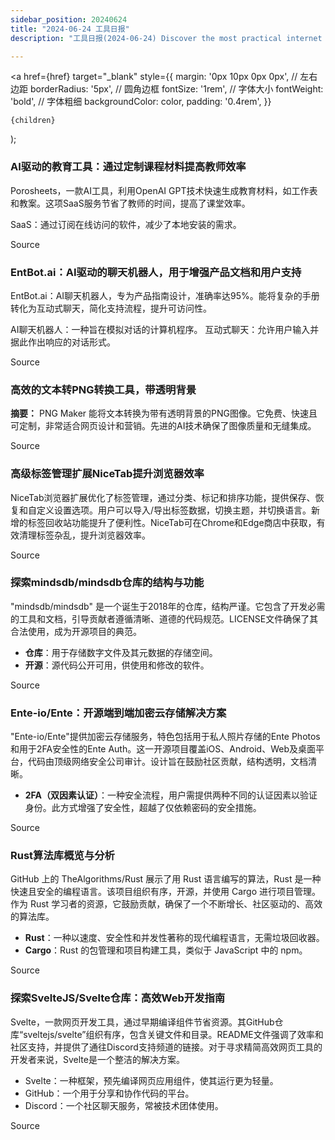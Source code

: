 ```yaml
---
sidebar_position: 20240624
title: "2024-06-24 工具日报"
description: "工具日报(2024-06-24) Discover the most practical internet software, AI tools, and products of 2024 through the Tools Daily!"

---
```



  <a
    href={href}
    target="_blank"
    style={{
      margin: '0px 10px 0px 0px', // 左右边距
      borderRadius: '5px', // 圆角边框
      fontSize: '1rem', // 字体大小
      fontWeight: 'bold', // 字体粗细
      backgroundColor: color,
      padding: '0.4rem',
    }}
  >
    {children}
  </a>
);

### AI驱动的教育工具：通过定制课程材料提高教师效率

Porosheets，一款AI工具，利用OpenAI GPT技术快速生成教育材料，如工作表和教案。这项SaaS服务节省了教师的时间，提高了课堂效率。

SaaS：通过订阅在线访问的软件，减少了本地安装的需求。

<Link href="https://www.producthunt.com/posts/porosheets" color="#B0C4DE">Source</Link>

### EntBot.ai：AI驱动的聊天机器人，用于增强产品文档和用户支持

EntBot.ai：AI聊天机器人，专为产品指南设计，准确率达95%。能将复杂的手册转化为互动式聊天，简化支持流程，提升可访问性。

AI聊天机器人：一种旨在模拟对话的计算机程序。
互动式聊天：允许用户输入并据此作出响应的对话形式。

<Link href="https://github.com/ruanyf/weekly/issues/4694" color="#B0C4DE">Source</Link>

### 高效的文本转PNG转换工具，带透明背景

**摘要：**
PNG Maker 能将文本转换为带有透明背景的PNG图像。它免费、快速且可定制，非常适合网页设计和营销。先进的AI技术确保了图像质量和无缝集成。

<Link href="https://github.com/ruanyf/weekly/issues/4692" color="#B0C4DE">Source</Link>

### 高级标签管理扩展NiceTab提升浏览器效率

NiceTab浏览器扩展优化了标签管理，通过分类、标记和排序功能，提供保存、恢复和自定义设置选项。用户可以导入/导出标签数据，切换主题，并切换语言。新增的标签回收站功能提升了便利性。NiceTab可在Chrome和Edge商店中获取，有效清理标签杂乱，提升浏览器效率。

<Link href="https://github.com/ruanyf/weekly/issues/4693" color="#B0C4DE">Source</Link>

### 探索mindsdb/mindsdb仓库的结构与功能

"mindsdb/mindsdb" 是一个诞生于2018年的仓库，结构严谨。它包含了开发必需的工具和文档，引导贡献者遵循清晰、道德的代码规范。LICENSE文件确保了其合法使用，成为开源项目的典范。

- **仓库**：用于存储数字文件及其元数据的存储空间。
- **开源**：源代码公开可用，供使用和修改的软件。

<Link href="https://github.com/mindsdb/mindsdb" color="#B0C4DE">Source</Link>

### Ente-io/Ente：开源端到端加密云存储解决方案

"Ente-io/Ente"提供加密云存储服务，特色包括用于私人照片存储的Ente Photos和用于2FA安全性的Ente Auth。这一开源项目覆盖iOS、Android、Web及桌面平台，代码由顶级网络安全公司审计。设计旨在鼓励社区贡献，结构透明，文档清晰。

* **2FA（双因素认证）**：一种安全流程，用户需提供两种不同的认证因素以验证身份。此方式增强了安全性，超越了仅依赖密码的安全措施。

<Link href="https://github.com/ente-io/ente" color="#B0C4DE">Source</Link>

### Rust算法库概览与分析

GitHub 上的 TheAlgorithms/Rust 展示了用 Rust 语言编写的算法，Rust 是一种快速且安全的编程语言。该项目组织有序，开源，并使用 Cargo 进行项目管理。作为 Rust 学习者的资源，它鼓励贡献，确保了一个不断增长、社区驱动的、高效的算法库。

* **Rust**：一种以速度、安全性和并发性著称的现代编程语言，无需垃圾回收器。
* **Cargo**：Rust 的包管理和项目构建工具，类似于 JavaScript 中的 npm。

<Link href="https://github.com/TheAlgorithms/Rust" color="#B0C4DE">Source</Link>

### 探索SvelteJS/Svelte仓库：高效Web开发指南

Svelte，一款网页开发工具，通过早期编译组件节省资源。其GitHub仓库“sveltejs/svelte”组织有序，包含关键文件和目录。README文件强调了效率和社区支持，并提供了通往Discord支持频道的链接。对于寻求精简高效网页工具的开发者来说，Svelte是一个整洁的解决方案。

* Svelte：一种框架，预先编译网页应用组件，使其运行更为轻量。
* GitHub：一个用于分享和协作代码的平台。
* Discord：一个社区聊天服务，常被技术团体使用。

<Link href="https://github.com/sveltejs/svelte" color="#B0C4DE">Source</Link>

